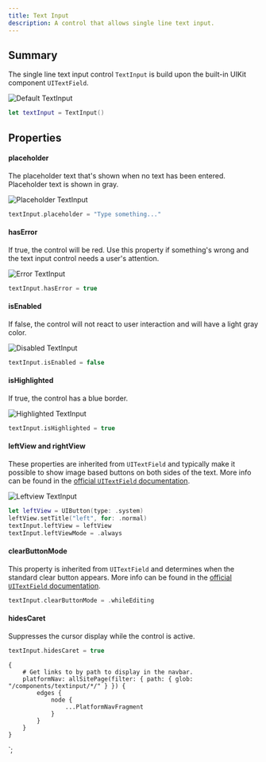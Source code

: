 ```yaml
---
title: Text Input
description: A control that allows single line text input.
---
```



<ComponentHeader data={props.data} />

## Summary

The single line text input control `TextInput` is build upon the built-in UIKit component `UITextField`.

![Default TextInput](/img/ios/textinput_default.png)

```swift
let textInput = TextInput()
```

## Properties

#### placeholder

The placeholder text that's shown when no text has been entered. Placeholder text is shown in gray.

![Placeholder TextInput](/img/ios/textinput_placeholder.png)

```swift
textInput.placeholder = "Type something..."
```

#### hasError

If true, the control will be red. Use this property if something's wrong and the text input control needs a user's attention.

![Error TextInput](/img/ios/textinput_error.png)

```swift
textInput.hasError = true
```

#### isEnabled

If false, the control will not react to user interaction and will have a light gray color.

![Disabled TextInput](/img/ios/textinput_disabled.png)

```swift
textInput.isEnabled = false
```

#### isHighlighted

If true, the control has a blue border.

![Highlighted TextInput](/img/ios/textinput_highlighted.png)

```swift
textInput.isHighlighted = true
```

#### leftView and rightView

These properties are inherited from `UITextField` and typically make it possible to show image based buttons on both sides of the text. More info can be found in the [official `UITextField` documentation](https://developer.apple.com/documentation/uikit/uitextfield).

![Leftview TextInput](/img/ios/textinput_leftview.png)

```swift
let leftView = UIButton(type: .system)
leftView.setTitle("left", for: .normal)
textInput.leftView = leftView
textInput.leftViewMode = .always
```

#### clearButtonMode

This property is inherited from `UITextField` and determines when the standard clear button appears. More info can be found in the [official `UITextField` documentation](https://developer.apple.com/documentation/uikit/uitextfield).

```swift
textInput.clearButtonMode = .whileEditing
```

#### hidesCaret

Suppresses the cursor display while the control is active.

```swift
textInput.hidesCaret = true
```

    {
        # Get links to by path to display in the navbar.
        platformNav: allSitePage(filter: { path: { glob: "/components/textinput/*/" } }) {
            edges {
                node {
                    ...PlatformNavFragment
                }
            }
        }
    }
`;
